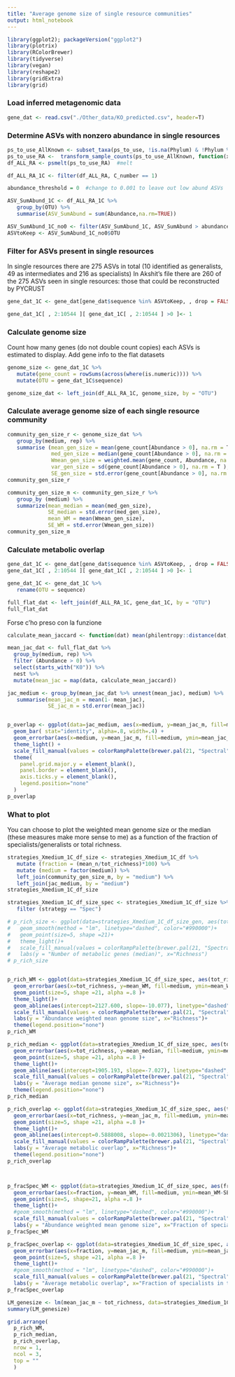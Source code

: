 ```yaml
---
title: "Average genome size of single resource communities"
output: html_notebook
---
```




```r
library(ggplot2); packageVersion("ggplot2")
library(plotrix)
library(RColorBrewer)
library(tidyverse)
library(vegan)
library(reshape2)
library(gridExtra)
library(grid)


```

### Load inferred metagenomic data

```r
gene_dat <- read.csv("./Other_data/KO_predicted.csv", header=T)

```

### Determine ASVs with nonzero abundance in single resources

```r
ps_to_use_AllKnown <- subset_taxa(ps_to_use, !is.na(Phylum) & !Phylum %in% c("", "uncharacterized"))
ps_to_use_RA <-  transform_sample_counts(ps_to_use_AllKnown, function(x) {x / sum(x)} )  # transform to relative abundance
df_ALL_RA <- psmelt(ps_to_use_RA)  #melt

df_ALL_RA_1C <- filter(df_ALL_RA, C_number == 1)

abundance_threshold = 0  #change to 0.001 to leave out low abund ASVs

ASV_SumAbund_1C <- df_ALL_RA_1C %>%
   group_by(OTU) %>%
   summarise(ASV_SumAbund = sum(Abundance,na.rm=TRUE))

ASV_SumAbund_1C_no0 <- filter(ASV_SumAbund_1C, ASV_SumAbund > abundance_threshold)
ASVtoKeep <- ASV_SumAbund_1C_no0$OTU
```

### Filter for ASVs present in single resources
In single resources there are 275 ASVs in total (10 identified as generalists, 49 as intermediates and 216 as specialists)
In Akshit's file there are 260 of the 275 ASVs seen in single resources: those that could be reconstructed by PYCRUST

```r
gene_dat_1C <- gene_dat[gene_dat$sequence %in% ASVtoKeep, , drop = FALSE]

gene_dat_1C[ , 2:10544 ][ gene_dat_1C[ , 2:10544 ] >0 ]<- 1
```

### Calculate genome size
Count how many genes (do not double count copies) each ASVs is estimated to display. Add gene info to the flat datasets

```r
genome_size <- gene_dat_1C %>%
   mutate(gene_count = rowSums(across(where(is.numeric)))) %>%
   mutate(OTU = gene_dat_1C$sequence)

genome_size_dat <- left_join(df_ALL_RA_1C, genome_size, by = "OTU")

```

### Calculate average genome size of each single resource community

```r
community_gen_size_r <- genome_size_dat %>%
   group_by(medium, rep) %>%
   summarise (mean_gen_size = mean(gene_count[Abundance > 0], na.rm = T ),
              med_gen_size = median(gene_count[Abundance > 0], na.rm = T ),
              Wmean_gen_size = weighted.mean(gene_count, Abundance, na.rm = T ),
              var_gen_size = sd(gene_count[Abundance > 0], na.rm = T ),
              SE_gen_size = std.error(gene_count[Abundance > 0], na.rm = T ))
community_gen_size_r

community_gen_size_m <- community_gen_size_r %>%
   group_by (medium) %>%
   summarize(mean_median = mean(med_gen_size),
             SE_median = std.error(med_gen_size),
             mean_WM = mean(Wmean_gen_size),
             SE_WM = std.error(Wmean_gen_size))
community_gen_size_m
```

### Calculate metabolic overlap

```r
gene_dat_1C <- gene_dat[gene_dat$sequence %in% ASVtoKeep, , drop = FALSE]
gene_dat_1C[ , 2:10544 ][ gene_dat_1C[ , 2:10544 ] >0 ]<- 1

gene_dat_1C <- gene_dat_1C %>%
   rename(OTU = sequence)

full_flat_dat <- left_join(df_ALL_RA_1C, gene_dat_1C, by = "OTU")
full_flat_dat
```
Forse c'ho preso con la funzione

```r
calculate_mean_jaccard <- function(dat) mean(philentropy::distance(dat, method = "jaccard", use.row.names = TRUE, as.dist.obj = TRUE))

mean_jac_dat <- full_flat_dat %>%
  group_by(medium, rep) %>%
  filter (Abundance > 0) %>%
  select(starts_with("K0")) %>%
  nest %>%
  mutate(mean_jac = map(data, calculate_mean_jaccard))

jac_medium <- group_by(mean_jac_dat %>% unnest(mean_jac), medium) %>% 
   summarise(mean_jac_m = mean(1- mean_jac),
             SE_jac_m = std.error(mean_jac))


p_overlap <- ggplot(data=jac_medium, aes(x=medium, y=mean_jac_m, fill=medium)) +
  geom_bar( stat="identity", alpha=.8, width=.4) +
  geom_errorbar(aes(x=medium, y=mean_jac_m, fill=medium, ymin=mean_jac_m-SE_jac_m, ymax=mean_jac_m+SE_jac_m), width=0, position=position_identity()) +
  theme_light() +
  scale_fill_manual(values = colorRampPalette(brewer.pal(21, "Spectral"))(16)) +
  theme(
    panel.grid.major.y = element_blank(),
    panel.border = element_blank(),
    axis.ticks.y = element_blank(),
    legend.position="none"
  )
p_overlap

```
### What to plot
You can choose to plot the weighted mean genome size or the median (these measures make more sense to me) as a function of the fraction of specialists/generalists or total richness.

```r
strategies_Xmedium_1C_df_size <- strategies_Xmedium_1C_df %>%
   mutate (fraction = (mean_n/tot_richness)*100) %>%
   mutate (medium = factor(medium)) %>%
   left_join(community_gen_size_m, by = "medium") %>%
   left_join(jac_medium, by = "medium")
strategies_Xmedium_1C_df_size

strategies_Xmedium_1C_df_size_spec <- strategies_Xmedium_1C_df_size %>%
   filter (strategy == "Spec")

# p_rich_size <- ggplot(data=strategies_Xmedium_1C_df_size_gen, aes(tot_richness, y=mean_WM, fill=medium))+
#   geom_smooth(method = "lm", linetype="dashed", color="#990000")+
#   geom_point(size=5, shape =21)+
#   theme_light()+
#   scale_fill_manual(values = colorRampPalette(brewer.pal(21, "Spectral"))(16))+
#   labs(y = "Number of metabolic genes (median)", x="Richness")
# p_rich_size


p_rich_WM <- ggplot(data=strategies_Xmedium_1C_df_size_spec, aes(tot_richness, y=mean_WM, fill=medium))+
  geom_errorbar(aes(x=tot_richness, y=mean_WM, fill=medium, ymin=mean_WM-SE_WM, ymax=mean_WM+SE_WM), width=0, position=position_identity()) +
  geom_point(size=5, shape =21, alpha =.8 )+
  theme_light()+
  geom_abline(aes(intercept=2127.600, slope=-10.077), linetype="dashed", color="#990000")+
  scale_fill_manual(values = colorRampPalette(brewer.pal(21, "Spectral"))(16))+
  labs(y = "Abundance weighted mean genome size", x="Richness")+
  theme(legend.position="none")
p_rich_WM

p_rich_median <- ggplot(data=strategies_Xmedium_1C_df_size_spec, aes(tot_richness, y=mean_median, fill=medium))+
  geom_errorbar(aes(x=tot_richness, y=mean_median, fill=medium, ymin=mean_median-SE_median, ymax=mean_median+SE_median), width=0, position=position_identity()) +
  geom_point(size=5, shape =21, alpha =.8 )+
  theme_light()+
  geom_abline(aes(intercept=1905.193, slope=-7.027), linetype="dashed", color="#990000")+
  scale_fill_manual(values = colorRampPalette(brewer.pal(21, "Spectral"))(16))+
  labs(y = "Average median genome size", x="Richness")+
  theme(legend.position="none")
p_rich_median

p_rich_overlap <- ggplot(data=strategies_Xmedium_1C_df_size_spec, aes(tot_richness, y=mean_jac_m, fill=medium))+
  geom_errorbar(aes(x=tot_richness, y=mean_jac_m, fill=medium, ymin=mean_jac_m-SE_jac_m, ymax=mean_jac_m+SE_jac_m), width=0, position=position_identity()) +
  geom_point(size=5, shape =21, alpha =.8 )+
  theme_light()+
  geom_abline(aes(intercept=0.5888008, slope=-0.0021306), linetype="dashed", color="#990000")+
  scale_fill_manual(values = colorRampPalette(brewer.pal(21, "Spectral"))(16))+
  labs(y = "Average metabolic overlap", x="Richness")+
  theme(legend.position="none")
p_rich_overlap



p_fracSpec_WM <- ggplot(data=strategies_Xmedium_1C_df_size_spec, aes(fraction, y=mean_WM, fill=medium))+
  geom_errorbar(aes(x=fraction, y=mean_WM, fill=medium, ymin=mean_WM-SE_WM, ymax=mean_WM+SE_WM), width=0, position=position_identity()) +
  geom_point(size=5, shape=21, alpha =.8 )+
  theme_light()+
  #geom_smooth(method = "lm", linetype="dashed", color="#990000")+
  scale_fill_manual(values = colorRampPalette(brewer.pal(21, "Spectral"))(16))+
  labs(y = "Abundance weighted mean genome size", x="Fraction of specialists in the community")
p_fracSpec_WM

p_fracSpec_overlap <- ggplot(data=strategies_Xmedium_1C_df_size_spec, aes(fraction, y=mean_jac_m, fill=medium))+
  geom_errorbar(aes(x=fraction, y=mean_jac_m, fill=medium, ymin=mean_jac_m-SE_jac_m, ymax=mean_jac_m+SE_jac_m), width=0, position=position_identity()) +
  geom_point(size=5, shape =21, alpha =.8 )+
  theme_light()+
  #geom_smooth(method = "lm", linetype="dashed", color="#990000")+
  scale_fill_manual(values = colorRampPalette(brewer.pal(21, "Spectral"))(16))+
  labs(y = "Average metabolic overlap", x="Fraction of specialists in the community")
p_fracSpec_overlap
```

```r
LM_genesize <- lm(mean_jac_m ~ tot_richness, data=strategies_Xmedium_1C_df_size_spec)
summary(LM_genesize)
```

```r
grid.arrange(
  p_rich_WM,
  p_rich_median,
  p_rich_overlap,
  nrow = 1,
  ncol = 3,
  top = ""
  )

```

